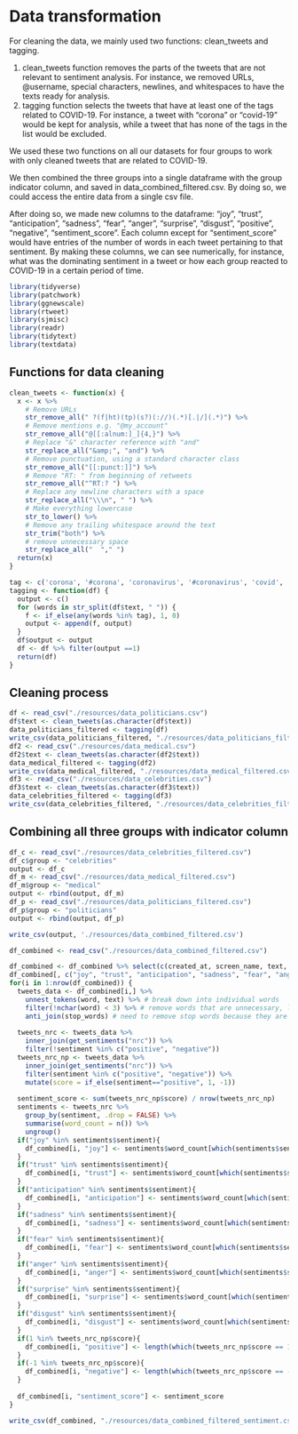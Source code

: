 # Data transformation

For cleaning the data, we mainly used two functions: clean_tweets and tagging. 

1. clean_tweets function removes the parts of the tweets that are not relevant to sentiment analysis. For instance, we removed URLs, @username, special characters, newlines, and whitespaces to have the texts ready for analysis.
2. tagging function selects the tweets that have at least one of the tags related to COVID-19. For instance, a tweet with "corona" or "covid-19" would be kept for analysis, while a tweet that has none of the tags in the list would be excluded.

We used these two functions on all our datasets for four groups to work with only cleaned tweets that are related to COVID-19.

We then combined the three groups into a single dataframe with the group indicator column, and saved in data_combined_filtered.csv.
By doing so, we could access the entire data from a single csv file.

After doing so, we made new columns to the dataframe: "joy", "trust", "anticipation", "sadness", "fear", "anger", "surprise", "disgust", "positive", "negative", "sentiment_score". Each column except for "sentiment_score" would have entries of the number of words in each tweet pertaining to that sentiment. By making these columns, we can see numerically, for instance, what was the dominating sentiment in a tweet or how each group reacted to COVID-19 in a certain period of time. 

```r
library(tidyverse)
library(patchwork)
library(ggnewscale)
library(rtweet)
library(sjmisc)
library(readr)
library(tidytext)
library(textdata)
```

## Functions for data cleaning
```r
clean_tweets <- function(x) {
  x <- x %>%
    # Remove URLs
    str_remove_all(" ?(f|ht)(tp)(s?)(://)(.*)[.|/](.*)") %>%
    # Remove mentions e.g. "@my_account"
    str_remove_all("@[[:alnum:]_]{4,}") %>%
    # Replace "&" character reference with "and"
    str_replace_all("&amp;", "and") %>%
    # Remove punctuation, using a standard character class
    str_remove_all("[[:punct:]]") %>%
    # Remove "RT: " from beginning of retweets
    str_remove_all("^RT:? ") %>%
    # Replace any newline characters with a space
    str_replace_all("\\\n", " ") %>%
    # Make everything lowercase
    str_to_lower() %>%
    # Remove any trailing whitespace around the text
    str_trim("both") %>% 
    # remove unnecessary space
    str_replace_all("  "," ")
  return(x)
}
```

```r
tag <- c('corona', '#corona', 'coronavirus', '#coronavirus', 'covid', '#covid', 'covid19', '#covid19', 'covid-19', '#covid-19', 'sarscov2', '#sarscov2', 'sars cov2', 'sars cov 2', 'covid_19', '#covid_19', '#ncov', 'ncov', '#ncov2019', 'ncov2019', '2019-ncov', '#2019-ncov', 'pandemic', '#pandemic #2019ncov', '2019ncov', 'quarantine', '#quarantine', 'flatten the curve', 'flattening the curve', '#flatteningthecurve', '#flattenthecurve', 'hand sanitizer', '#handsanitizer', '#lockdown', 'lockdown', 'social distancing', '#socialdistancing', 'work from home', '#workfromhome', 'working from home', '#workingfromhome', 'ppe', 'n95', '#ppe', '#n95', '#covidiots', 'covidiots', 'herd immunity', '#herdimmunity', 'pneumonia', '#pneumonia', 'chinese virus', '#chinesevirus', 'wuhan virus', '#wuhanvirus', 'kung flu', '#kungflu', 'wearamask', '#wearamask', 'wear a mask', 'vaccine', 'vaccines', '#vaccine', '#vaccines', 'corona vaccine', 'corona vaccines', '#coronavaccine', '#coronavaccines', 'face shield', '#faceshield', 'face shields', '#faceshields', 'health worker', '#healthworker', 'health workers', '#healthworkers', '#stayhomestaysafe', '#coronaupdate', '#frontlineheroes', '#coronawarriors', '#homeschool', '#homeschooling', '#hometasking', '#masks4all', '#wfh', 'wash ur hands', 'wash your hands', '#washurhands', '#washyourhands', '#stayathome', '#stayhome', '#selfisolating', 'self isolating')
tagging <- function(df) {
  output <- c()
  for (words in str_split(df$text, " ")) {
    f <- if_else(any(words %in% tag), 1, 0)
    output <- append(f, output)
  }
  df$output <- output
  df <- df %>% filter(output ==1) 
  return(df)
}
```


## Cleaning process
```r
df <- read_csv("./resources/data_politicians.csv")
df$text <- clean_tweets(as.character(df$text))
data_politicians_filtered <- tagging(df)
write_csv(data_politicians_filtered, "./resources/data_politicians_filtered.csv")
df2 <- read_csv("./resources/data_medical.csv")
df2$text <- clean_tweets(as.character(df2$text))
data_medical_filtered <- tagging(df2)
write_csv(data_medical_filtered, "./resources/data_medical_filtered.csv")
df3 <- read_csv("./resources/data_celebrities.csv")
df3$text <- clean_tweets(as.character(df3$text))
data_celebrities_filtered <- tagging(df3)
write_csv(data_celebrities_filtered, "./resources/data_celebrities_filtered.csv")
```


## Combining all three groups with indicator column
```r
df_c <- read_csv("./resources/data_celebrities_filtered.csv")
df_c$group <- "celebrities"
output <- df_c
df_m <- read_csv("./resources/data_medical_filtered.csv")
df_m$group <- "medical"
output <- rbind(output, df_m)
df_p <- read_csv("./resources/data_politicians_filtered.csv")
df_p$group <- "politicians"
output <- rbind(output, df_p)
```

```r
write_csv(output, './resources/data_combined_filtered.csv')
```

```r
df_combined <- read_csv("./resources/data_combined_filtered.csv")
```

```r
df_combined <- df_combined %>% select(c(created_at, screen_name, text, retweet_count, quote_count, reply_count, followers_count, group))
df_combined[, c("joy", "trust", "anticipation", "sadness", "fear", "anger", "surprise", "disgust", "positive", "negative", "sentiment_score")] <- NA
for(i in 1:nrow(df_combined)) {
  tweets_data <- df_combined[i,] %>%
    unnest_tokens(word, text) %>% # break down into individual words
    filter(!nchar(word) < 3) %>% # remove words that are unnecessary, like exclamations
    anti_join(stop_words) # need to remove stop words because they are also unnecessary
  
  tweets_nrc <- tweets_data %>% 
    inner_join(get_sentiments("nrc")) %>% 
    filter(!sentiment %in% c("positive", "negative"))
  tweets_nrc_np <- tweets_data %>% 
    inner_join(get_sentiments("nrc")) %>% 
    filter(sentiment %in% c("positive", "negative")) %>% 
    mutate(score = if_else(sentiment=="positive", 1, -1))
  
  sentiment_score <- sum(tweets_nrc_np$score) / nrow(tweets_nrc_np)
  sentiments <- tweets_nrc %>%
    group_by(sentiment, .drop = FALSE) %>%
    summarise(word_count = n()) %>% 
    ungroup()
  if("joy" %in% sentiments$sentiment){
    df_combined[i, "joy"] <- sentiments$word_count[which(sentiments$sentiment=="joy")]
  }
  if("trust" %in% sentiments$sentiment){
    df_combined[i, "trust"] <- sentiments$word_count[which(sentiments$sentiment=="trust")]
  }
  if("anticipation" %in% sentiments$sentiment){
    df_combined[i, "anticipation"] <- sentiments$word_count[which(sentiments$sentiment=="anticipation")]
  }
  if("sadness" %in% sentiments$sentiment){
    df_combined[i, "sadness"] <- sentiments$word_count[which(sentiments$sentiment=="sadness")]
  }
  if("fear" %in% sentiments$sentiment){
    df_combined[i, "fear"] <- sentiments$word_count[which(sentiments$sentiment=="fear")]
  }
  if("anger" %in% sentiments$sentiment){
    df_combined[i, "anger"] <- sentiments$word_count[which(sentiments$sentiment=="anger")]
  }
  if("surprise" %in% sentiments$sentiment){
    df_combined[i, "surprise"] <- sentiments$word_count[which(sentiments$sentiment=="surprise")]
  }
  if("disgust" %in% sentiments$sentiment){
    df_combined[i, "disgust"] <- sentiments$word_count[which(sentiments$sentiment=="disgust")]
  }
  if(1 %in% tweets_nrc_np$score){
    df_combined[i, "positive"] <- length(which(tweets_nrc_np$score == 1))
  }
  if(-1 %in% tweets_nrc_np$score){
    df_combined[i, "negative"] <- length(which(tweets_nrc_np$score == -1))
  }
  
  df_combined[i, "sentiment_score"] <- sentiment_score
}
```

```r
write_csv(df_combined, "./resources/data_combined_filtered_sentiment.csv")
```